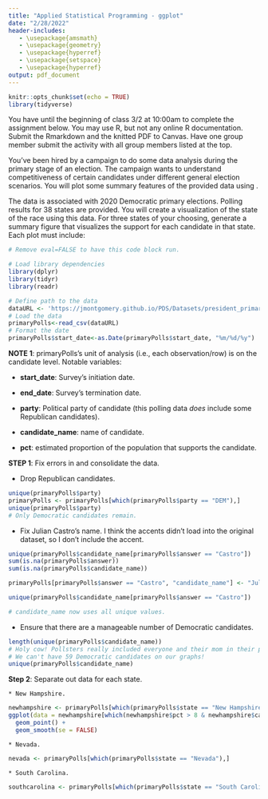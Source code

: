 ```yaml
---
title: "Applied Statistical Programming - ggplot"
date: "2/28/2022"
header-includes:
   - \usepackage{amsmath}
   - \usepackage{geometry}
   - \usepackage{hyperref}
   - \usepackage{setspace}
   - \usepackage{hyperref}
output: pdf_document
---
```


```r
knitr::opts_chunk$set(echo = TRUE)
library(tidyverse)
```

\textbf{Write the R code to answer the following questions. Write the code, and then show what the computer returns when that code is run. Thoroughly comment your solutions.}

You have until the beginning of class 3/2 at 10:00am to complete the assignment below. You may use R, but not any online R documentation. Submit the Rmarkdown and the knitted PDF to Canvas. Have one group member submit the activity with all group members listed at the top.

\section*{Figuring out the Competition}

You've been hired by a campaign to do some data analysis during the primary stage of an election. The campaign wants to understand competitiveness of certain candidates under different general election scenarios. You will plot some summary features of the provided \texttt{primaryPolls} data using \texttt{ggplot()}.


The data is associated with 2020 Democratic primary elections. Polling results for 38 states are provided. You will create a visualization of the state of the race using this data. For three states of your choosing, generate a summary figure that visualizes the support for each candidate in that state. Each plot must include:
\begin{itemize}
   \item a title,
   \item a subtitle,
   \item labeled axes,
   \item a legend for the candidates, and
   \item a source attribution to the GitHub URL for the data.
\end{itemize}


```r
# Remove eval=FALSE to have this code block run.

# Load library dependencies
library(dplyr)
library(tidyr)
library(readr)

# Define path to the data
dataURL <- 'https://jmontgomery.github.io/PDS/Datasets/president_primary_polls_feb2020.csv'
# Load the data
primaryPolls<-read_csv(dataURL)
# Format the date
primaryPolls$start_date<-as.Date(primaryPolls$start_date, "%m/%d/%y")
```

**NOTE 1**: primaryPolls's unit of analysis (i.e., each observation/row) is on the candidate level. Notable variables:

  * **start_date**: Survey's initiation date.
  
  * **end_date**: Survey's termination date.
  
  * **party**: Political party of candidate (this polling data *does* include some Republican candidates).
  
  * **candidate_name**: name of candidate.
  
  * **pct**: estimated proportion of the population that supports the candidate.

**STEP 1**: Fix errors in and consolidate the data. 

  * Drop Republican candidates.

```r
unique(primaryPolls$party)
primaryPolls <- primaryPolls[which(primaryPolls$party == "DEM"),]
unique(primaryPolls$party)
# Only Democratic candidates remain.
```

  * Fix Julian Castro's name. I think the accents didn't load into the original dataset, so I don't include the accent.
```r
unique(primaryPolls$candidate_name[primaryPolls$answer == "Castro"])
sum(is.na(primaryPolls$answer))
sum(is.na(primaryPolls$candidate_name))

primaryPolls[primaryPolls$answer == "Castro", "candidate_name"] <- "Julian Castro"

unique(primaryPolls$candidate_name[primaryPolls$answer == "Castro"])

# candidate_name now uses all unique values.
```

  * Ensure that there are a manageable number of Democratic candidates.
```r
length(unique(primaryPolls$candidate_name))
# Holy cow! Pollsters really included everyone and their mom in their polls, didn't they?
# We can't have 59 Democratic candidates on our graphs!
unique(primaryPolls$candidate_name)
```


**Step 2**: Separate out data for each state.
  
    * New Hampshire.
```r
newhampshire <- primaryPolls[which(primaryPolls$state == "New Hampshire"),]
ggplot(data = newhampshire[which(newhampshire$pct > 8 & newhampshire$candidate_name != "Michelle Obama"),], aes(x = start_date, y = pct,color = candidate_name)) +
  geom_point() +
  geom_smooth(se = FALSE)
```


    * Nevada.
```r
nevada <- primaryPolls[which(primaryPolls$state == "Nevada"),]
```


    * South Carolina.
```r
southcarolina <- primaryPolls[which(primaryPolls$state == "South Carolina"),]
```


